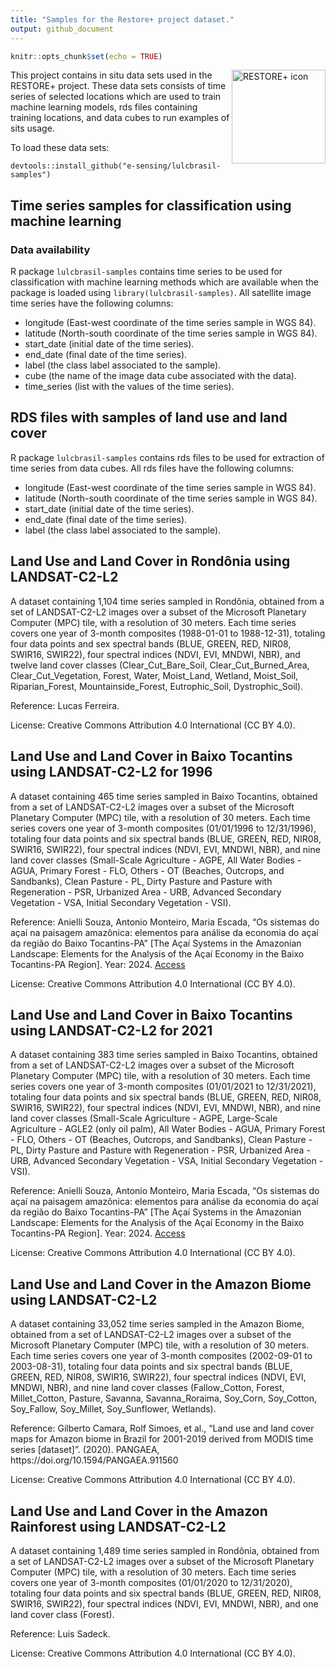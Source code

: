 ```yaml
---
title: "Samples for the Restore+ project dataset."
output: github_document
---
```


```r
knitr::opts_chunk$set(echo = TRUE)
```

<img src="./inst/extdata/sticker/restoreplus_sticker.png" alt="RESTORE+ icon" align="right" height="150" width="150"/>


This project contains in situ data sets used in the RESTORE+ project. These data sets consists of time series of selected locations which are used to train machine learning models, rds files containing training locations, and data cubes to run examples of sits usage.

To load these data sets:

`devtools::install_github("e-sensing/lulcbrasil-samples")`

## Time series samples for classification using machine learning

### Data availability

R package `lulcbrasil-samples` contains time series to be used for
classification with machine learning methods which are available when
the package is loaded using `library(lulcbrasil-samples)`. All satellite
image time series have the following columns:

- longitude (East-west coordinate of the time series sample in WGS 84).
- latitude (North-south coordinate of the time series sample in WGS 84).
- start_date (initial date of the time series).
- end_date (final date of the time series).
- label (the class label associated to the sample).
- cube (the name of the image data cube associated with the data).
- time_series (list with the values of the time series).

## RDS files with samples of land use and land cover

R package `lulcbrasil-samples` contains rds files to be used for extraction of time series from data cubes. All rds files have the following columns:

- longitude (East-west coordinate of the time series sample in WGS 84).
- latitude (North-south coordinate of the time series sample in WGS 84).
- start_date (initial date of the time series).
- end_date (final date of the time series).
- label (the class label associated to the sample).

## Land Use and Land Cover in Rondônia using LANDSAT-C2-L2

A dataset containing 1,104 time series sampled in Rondônia, obtained from a set of LANDSAT-C2-L2 images over a subset of the Microsoft Planetary Computer (MPC) tile, with a resolution of 30 meters. Each time series covers one year of 3-month composites (1988-01-01 to 1988-12-31), totaling four data points and sex spectral bands (BLUE, GREEN, RED, NIR08, SWIR16, SWIR22), four spectral indices (NDVI, EVI, MNDWI, NBR), and twelve land cover classes (Clear_Cut_Bare_Soil, Clear_Cut_Burned_Area, Clear_Cut_Vegetation, Forest, Water, Moist_Land, Wetland, Moist_Soil, Riparian_Forest, Mountainside_Forest, Eutrophic_Soil, Dystrophic_Soil).

Reference: Lucas Ferreira.

License: Creative Commons Attribution 4.0 International (CC BY 4.0).

## Land Use and Land Cover in Baixo Tocantins using LANDSAT-C2-L2 for 1996

A dataset containing 465 time series sampled in Baixo Tocantins, obtained from a set of LANDSAT-C2-L2 images over a subset of the Microsoft Planetary Computer (MPC) tile, with a resolution of 30 meters. Each time series covers one year of 3-month composites (01/01/1996 to 12/31/1996), totaling four data points and six spectral bands (BLUE, GREEN, RED, NIR08, SWIR16, SWIR22), four spectral indices (NDVI, EVI, MNDWI, NBR), and nine land cover classes (Small-Scale Agriculture - AGPE, All Water Bodies - AGUA, Primary Forest - FLO, Others - OT (Beaches, Outcrops, and Sandbanks), Clean Pasture - PL, Dirty Pasture and Pasture with Regeneration - PSR, Urbanized Area - URB, Advanced Secondary Vegetation - VSA, Initial Secondary Vegetation - VSI).

Reference: Anielli Souza, Antonio Monteiro, Maria Escada, “Os sistemas do açaí na paisagem amazônica: elementos para análise da economia do açaí da região do Baixo Tocantins-PA” [The Açaí Systems in the Amazonian Landscape: Elements for the Analysis of the Açaí Economy in the Baixo Tocantins-PA Region]. Year: 2024. [Access](http://mtc-m21d.sid.inpe.br/col/urlib.net/www/2021/06.04.03.40.25/doc/mirrorget.cgi?languagebutton=pt-BR&metadatarepository=sid.inpe.br/mtc-m21d/2024/09.03.22.32.35&index=0&serveraddress=mtc-m21d.sid.inpe.br+808&choice=full&lastupdate=2024:09.04.13.03.22+urlib.net/www/2021/06.04.03.40+pubtc@inpe.br+%7BD+%7B%7D%7D)

License: Creative Commons Attribution 4.0 International (CC BY 4.0).

## Land Use and Land Cover in Baixo Tocantins using LANDSAT-C2-L2 for 2021

A dataset containing 383 time series sampled in Baixo Tocantins, obtained from a set of LANDSAT-C2-L2 images over a subset of the Microsoft Planetary Computer (MPC) tile, with a resolution of 30 meters. Each time series covers one year of 3-month composites (01/01/2021 to 12/31/2021), totaling four data points and six spectral bands (BLUE, GREEN, RED, NIR08, SWIR16, SWIR22), four spectral indices (NDVI, EVI, MNDWI, NBR), and nine land cover classes (Small-Scale Agriculture - AGPE, Large-Scale Agriculture - AGLE2 (only oil palm), All Water Bodies - AGUA, Primary Forest - FLO, Others - OT (Beaches, Outcrops, and Sandbanks), Clean Pasture - PL, Dirty Pasture and Pasture with Regeneration - PSR, Urbanized Area - URB, Advanced Secondary Vegetation - VSA, Initial Secondary Vegetation - VSI).

Reference: Anielli Souza, Antonio Monteiro, Maria Escada, “Os sistemas do açaí na paisagem amazônica: elementos para análise da economia do açaí da região do Baixo Tocantins-PA” [The Açaí Systems in the Amazonian Landscape: Elements for the Analysis of the Açaí Economy in the Baixo Tocantins-PA Region]. Year: 2024. [Access](http://mtc-m21d.sid.inpe.br/col/urlib.net/www/2021/06.04.03.40.25/doc/mirrorget.cgi?languagebutton=pt-BR&metadatarepository=sid.inpe.br/mtc-m21d/2024/09.03.22.32.35&index=0&serveraddress=mtc-m21d.sid.inpe.br+808&choice=full&lastupdate=2024:09.04.13.03.22+urlib.net/www/2021/06.04.03.40+pubtc@inpe.br+%7BD+%7B%7D%7D)

License: Creative Commons Attribution 4.0 International (CC BY 4.0).

## Land Use and Land Cover in the Amazon Biome using LANDSAT-C2-L2

A dataset containing 33,052 time series sampled in the Amazon Biome, obtained from a set of LANDSAT-C2-L2 images over a subset of the Microsoft Planetary Computer (MPC) tile, with a resolution of 30 meters. Each time series covers one year of 3-month composites (2002-09-01 to 2003-08-31), totaling four data points and six spectral bands (BLUE, GREEN, RED, NIR08, SWIR16, SWIR22), four spectral indices (NDVI, EVI, MNDWI, NBR), and nine land cover classes (Fallow_Cotton, Forest, Millet_Cotton, Pasture, Savanna, Savanna_Roraima, Soy_Corn, Soy_Cotton, Soy_Fallow, Soy_Millet, Soy_Sunflower, Wetlands).

Reference: Gilberto Camara, Rolf Simoes, et al., “Land use and land cover maps for Amazon biome in Brazil for 2001-2019 derived from MODIS time series [dataset]”. (2020). PANGAEA, https://doi.org/10.1594/PANGAEA.911560

License: Creative Commons Attribution 4.0 International (CC BY 4.0).

## Land Use and Land Cover in the Amazon Rainforest using LANDSAT-C2-L2

A dataset containing 1,489 time series sampled in Rondônia, obtained from a set of LANDSAT-C2-L2 images over a subset of the Microsoft Planetary Computer (MPC) tile, with a resolution of 30 meters. Each time series covers one year of 3-month composites (01/01/2020 to 12/31/2020), totaling four data points and six spectral bands (BLUE, GREEN, RED, NIR08, SWIR16, SWIR22), four spectral indices (NDVI, EVI, MNDWI, NBR), and one land cover class (Forest).

Reference: Luis Sadeck.

License: Creative Commons Attribution 4.0 International (CC BY 4.0).

